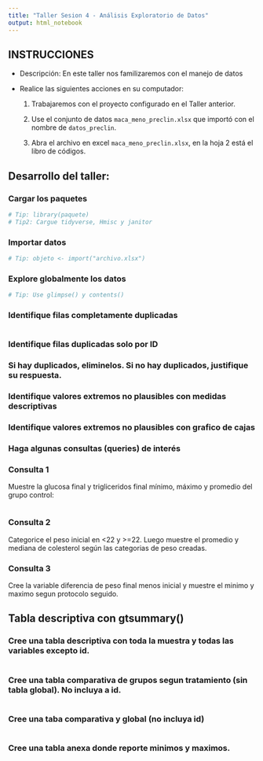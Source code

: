```yaml
---
title: "Taller Sesion 4 - Análisis Exploratorio de Datos"
output: html_notebook
---
```


## INSTRUCCIONES

-   Descripción: En este taller nos familizaremos con el manejo de datos

-   Realice las siguientes acciones en su computador:

    1)  Trabajaremos con el proyecto configurado en el Taller anterior.

    2)  Use el conjunto de datos `maca_meno_preclin.xlsx` que importó con el nombre de `datos_preclin`.

    3)  Abra el archivo en excel `maca_meno_preclin.xlsx`, en la hoja 2 está el libro de códigos.

## Desarrollo del taller:

### Cargar los paquetes

```r
# Tip: library(paquete)
# Tip2: Cargue tidyverse, Hmisc y janitor

```

### Importar datos

```r
# Tip: objeto <- import("archivo.xlsx")

```

### Explore globalmente los datos

```r
# Tip: Use glimpse() y contents()

```

### Identifique filas completamente duplicadas

```r

```

### Identifique filas duplicadas solo por ID

### Si hay duplicados, eliminelos. Si no hay duplicados, justifique su respuesta.

### Identifique valores extremos no plausibles con medidas descriptivas

### Identifique valores extremos no plausibles con grafico de cajas

### Haga algunas consultas (queries) de interés

### Consulta 1

Muestre la glucosa final y trigliceridos final mínimo, máximo y promedio del grupo control:

```r

```

### Consulta 2

Categorice el peso inicial en \<22 y \>=22. Luego muestre el promedio y mediana de colesterol según las categorias de peso creadas.

### Consulta 3

Cree la variable diferencia de peso final menos inicial y muestre el minimo y maximo segun protocolo seguido.

## Tabla descriptiva con gtsummary()

### Cree una tabla descriptiva con toda la muestra y todas las variables excepto id.

```r

```

### Cree una tabla comparativa de grupos segun tratamiento (sin tabla global). No incluya a id.

```r

```

### Cree una taba comparativa y global (no incluya id)

```r

```

### Cree una tabla anexa donde reporte minimos y maximos.
